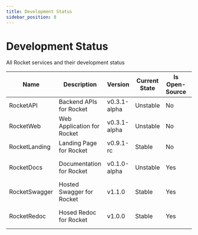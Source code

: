 ```yaml
---
title: Development Status
sidebar_position: 8
---
```


# Development Status

All Rocket services and their development status

| Name          | Description                | Version      | Current State | Is Open-Source | Repository Link                                        |
| ------------- | -------------------------- | ------------ | ------------- | -------------- | ------------------------------------------------------ |
| RocketAPI     | Backend APIs for Rocket    | v0.3.1-alpha | Unstable      | No             | -                                                      |
| RocketWeb     | Web Application for Rocket | v0.3.1-alpha | Unstable      | No             | -                                                      |
| RocketLanding | Landing Page for Rocket    | v0.9.1-rc    | Stable        | No             | -                                                      |
| RocketDocs    | Documentation for Rocket   | v0.1.0-alpha | Unstable      | Yes            | https://github.com/rocket-org-imdeepmind/RocketDocs    |
| RocketSwagger | Hosted Swagger for Rocket  | v1.1.0       | Stable        | Yes            | https://github.com/rocket-org-imdeepmind/RocketSwagger |
| RocketRedoc   | Hosed Redoc for Rocket     | v1.0.0       | Stable        | Yes            | https://github.com/rocket-org-imdeepmind/RocketRedoc   |

